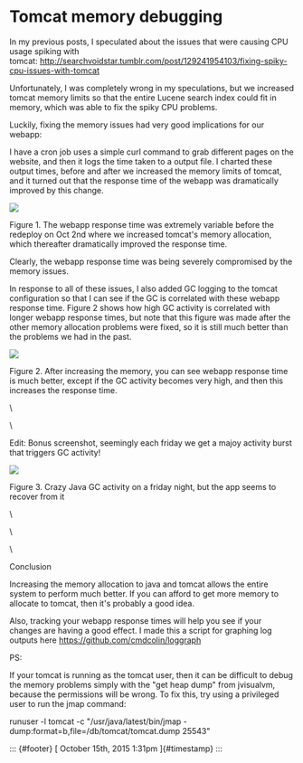 

Tomcat memory debugging
=======================

In my previous posts, I speculated about the issues that were causing
CPU usage spiking with
tomcat: <http://searchvoidstar.tumblr.com/post/129241954103/fixing-spiky-cpu-issues-with-tomcat> 

Unfortunately, I was completely wrong in my speculations, but we
increased tomcat memory limits so that the entire Lucene search index
could fit in memory, which was able to fix the spiky CPU problems.

Luckily, fixing the memory issues had very good implications for our
webapp:

I have a cron job uses a simple curl command to grab different pages on
the website, and then it logs the time taken to a output file. I charted
these output times, before and after we increased the memory limits of
tomcat, and it turned out that the response time of the webapp was
dramatically improved by this change.

[](../../media/131229569383_0.png)

![](../../media/131229569383_0.png)

Figure 1. The webapp response time was extremely variable before the
redeploy on Oct 2nd where we increased tomcat's memory allocation, which
thereafter dramatically improved the response time.

Clearly, the webapp response time was being severely compromised by the
memory issues.

In response to all of these issues, I also added GC logging to the
tomcat configuration so that I can see if the GC is correlated with
these webapp response time. Figure 2 shows how high GC activity is
correlated with longer webapp response times, but note that this figure
was made after the other memory allocation problems were fixed, so it is
still much better than the problems we had in the past.

[](../../media/131229569383_1.png)

![](../../media/131229569383_1.png)

Figure 2. After increasing the memory, you can see webapp response time
is much better, except if the GC activity becomes very high, and then
this increases the response time. 

\

\

Edit: Bonus screenshot, seemingly each friday we get a majoy activity
burst that triggers GC activity!

![](../../media/131229569383_2.png)

Figure 3. Crazy Java GC activity on a friday night, but the app seems to
recover from it

\

\

\

Conclusion

Increasing the memory allocation to java and tomcat allows the entire
system to perform much better. If you can afford to get more memory to
allocate to tomcat, then it's probably a good idea.

Also, tracking your webapp response times will help you see if your
changes are having a good effect. I made this a script for graphing log
outputs here <https://github.com/cmdcolin/loggraph>

PS:

If your tomcat is running as the tomcat user, then it can be difficult
to debug the memory problems simply with the "get heap dump" from
jvisualvm, because the permissions will be wrong. To fix this, try using
a privileged user to run the jmap command:

runuser -l tomcat -c "/usr/java/latest/bin/jmap
-dump:format=b,file=/db/tomcat/tomcat.dump 25543"

::: {#footer}
[ October 15th, 2015 1:31pm ]{#timestamp}
:::


